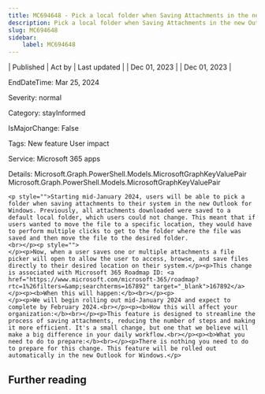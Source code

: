 ```yaml
---
title: MC694648 - Pick a local folder when Saving Attachments in the new Outlook for Windows
description: Pick a local folder when Saving Attachments in the new Outlook for Windows
slug: MC694648
sidebar:
    label: MC694648
---
```



| Published | Act by | Last updated |
| Dec 01, 2023 |  | Dec 01, 2023 |

EndDateTime: Mar 25, 2024

Severity: normal

Category: stayInformed

IsMajorChange: False

Tags: New feature User impact

Service: Microsoft 365 apps

Details: Microsoft.Graph.PowerShell.Models.MicrosoftGraphKeyValuePair Microsoft.Graph.PowerShell.Models.MicrosoftGraphKeyValuePair

```
<p style="">Starting mid-January 2024, users will be able to pick a folder when saving attachments to their system in the new Outlook for Windows. Previously, all attachments downloaded were saved to a default local folder, which users could not change. This meant that if users wanted to move the file to a specific location, they would have to perform multiple clicks to get to the folder where the file was saved and then move the file to the desired folder.
<br></p><p style="">
</p><p>Now, when a user saves one or multiple attachments a file picker will open to allow the user to access, browse, and save files directly to their desired location on their system.</p><p>This change is associated with Microsoft 365 Roadmap ID: <a href="https://www.microsoft.com/microsoft-365/roadmap?rtc=1%26filters=&amp;searchterms=167892" target="_blank">167892</a></p><p><b>When this will happen:</b><br></p><p>
</p><p>We will begin rolling out mid-January 2024 and expect to complete by February 2024.<br></p><p><b>How this will affect your organization:</b><br></p><p>This feature is designed to streamline the process of saving attachments, reducing the number of steps and making it more efficient. It's a small change, but one that we believe will make a big difference in your daily workflow.<br></p><p><b>What you need to do to prepare:</b><br></p><p>There is nothing you need to do to prepare for this change. This feature will be rolled out automatically in the new Outlook for Windows.</p>
```

## Further reading
